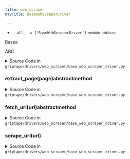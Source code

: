 ```yaml
---
title: web_scraper
navTitle: BaseWebScraperDriver

---
```


-   `__all__ = ['BaseWebScraperDriver']` <small>module-attribute</small>  <span id="griptape.drivers.web_scraper.__all__"></span> 

<span id="griptape.drivers.web_scraper.BaseWebScraperDriver"></span>

Bases:

<span title="abc.ABC">ABC</span>

<details><summary>Source Code in <code>griptape&#47;drivers&#47;web_scraper&#47;base_web_scraper_driver.py</code></summary>

```python
class BaseWebScraperDriver(ABC):
    def scrape_url(self, url: str) -> TextArtifact:
        source = self.fetch_url(url)

        return self.extract_page(source)

    @abstractmethod
    def fetch_url(self, url: str) -> str: ...

    @abstractmethod
    def extract_page(self, page: str) -> TextArtifact: ...
```

</details>

<span id="griptape.drivers.web_scraper.BaseWebScraperDriver.extract_page"></span>

### extract_page(page)abstractmethod

<details><summary>Source Code in <code>griptape&#47;drivers&#47;web_scraper&#47;base_web_scraper_driver.py</code></summary>

```python
@abstractmethod
def extract_page(self, page: str) -> TextArtifact: ...
```

</details>

<span id="griptape.drivers.web_scraper.BaseWebScraperDriver.fetch_url"></span>

### fetch_url(url)abstractmethod

<details><summary>Source Code in <code>griptape&#47;drivers&#47;web_scraper&#47;base_web_scraper_driver.py</code></summary>

```python
@abstractmethod
def fetch_url(self, url: str) -> str: ...
```

</details>

<span id="griptape.drivers.web_scraper.BaseWebScraperDriver.scrape_url"></span>

### scrape_url(url)

<details><summary>Source Code in <code>griptape&#47;drivers&#47;web_scraper&#47;base_web_scraper_driver.py</code></summary>

```python
def scrape_url(self, url: str) -> TextArtifact:
    source = self.fetch_url(url)

    return self.extract_page(source)
```

</details>
